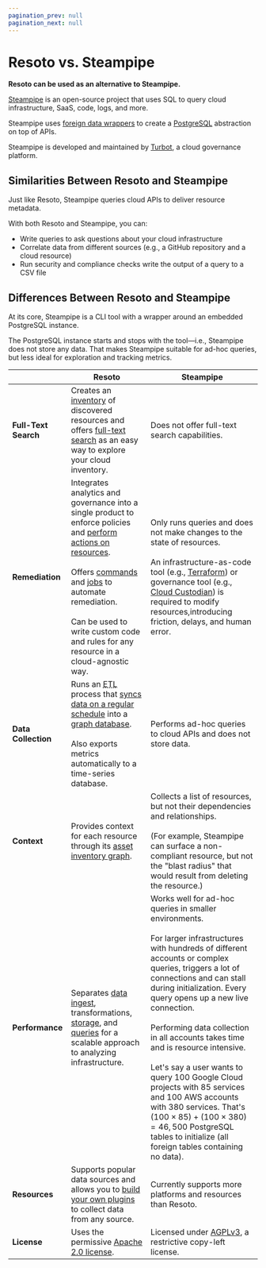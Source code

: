 ```yaml
---
pagination_prev: null
pagination_next: null
---
```


# Resoto vs. Steampipe

**Resoto can be used as an alternative to Steampipe.**

[Steampipe](https://steampipe.io) is an open-source project that uses SQL to query cloud infrastructure, SaaS, code, logs, and more.

Steampipe uses [foreign data wrappers](https://wiki.postgresql.org/wiki/Foreign_data_wrappers) to create a [PostgreSQL](https://postgresql.org) abstraction on top of APIs.

Steampipe is developed and maintained by [Turbot](https://turbot.com), a cloud governance platform.

## Similarities Between Resoto and Steampipe

Just like Resoto, Steampipe queries cloud APIs to deliver resource metadata.

With both Resoto and Steampipe, you can:

- Write queries to ask questions about your cloud infrastructure
- Correlate data from different sources (e.g., a GitHub repository and a cloud resource)
- Run security and compliance checks write the output of a query to a CSV file

## Differences Between Resoto and Steampipe

At its core, Steampipe is a CLI tool with a wrapper around an embedded PostgreSQL instance.

The PostgreSQL instance starts and stops with the tool—i.e., Steampipe does not store any data. That makes Steampipe suitable for ad-hoc queries, but less ideal for exploration and tracking metrics.

|  | Resoto | Steampipe |
| --- | --- | --- |
| **Full-Text Search** | Creates an [inventory](/docs/concepts/asset-inventory-graph) of discovered resources and offers [full-text search](/docs/reference/search/full-text) as an easy way to explore your cloud inventory. | Does not offer full-text search capabilities. |
| **Remediation** | Integrates analytics and governance into a single product to enforce policies and [perform actions on resources](/docs/concepts/resource-management).<br /><br /> Offers [commands](/docs/reference/cli) and [jobs](/docs/concepts/automation#jobs) to automate remediation.<br /><br />Can be used to write custom code and rules for any resource in a cloud-agnostic way. | Only runs queries and does not make changes to the state of resources.<br /><br />An infrastructure-as-code tool (e.g., [Terraform](https://terraform.io)) or governance tool (e.g., [Cloud Custodian](https://cloudcustodian.io)) is required to modify resources,introducing friction, delays, and human error. |
| **Data Collection** | Runs an <abbr title="extract, transform, load">ETL</abbr> process that [syncs data on a regular schedule](/docs/concepts/cloud-data-sync) into a [graph database](/docs/concepts/asset-inventory-graph).<br /><br />Also exports metrics automatically to a time-series database. | Performs ad-hoc queries to cloud APIs and does not store data. |
| **Context** | Provides context for each resource through its [asset inventory graph](/docs/concepts/asset-inventory-graph). | Collects a list of resources, but not their dependencies and relationships.<br /><br />(For example, Steampipe can surface a non-compliant resource, but not the "blast radius" that would result from deleting the resource.) |
| **Performance** | Separates [data ingest](/docs/concepts/cloud-data-sync), transformations, [storage](/docs/concepts/asset-inventory-graph), and [queries](/docs/reference/search) for a scalable approach to analyzing infrastructure. | Works well for ad-hoc queries in smaller environments.<br /><br />For larger infrastructures with hundreds of different accounts or complex queries, triggers a lot of connections and can stall during initialization. Every query opens up a new live connection.<br /><br />Performing data collection in all accounts takes time and is resource intensive.<br /><br />Let's say a user wants to query 100 Google Cloud projects with 85 services and 100 AWS accounts with 380 services. That's $(100 \times 85) + (100 \times 380) = 46,500$ PostgreSQL tables to initialize (all foreign tables containing no data). |
| **Resources** | Supports popular data sources and allows you to [build your own plugins](/docs/development/plugins) to collect data from any source. | Currently supports more platforms and resources than Resoto. |
| **License** | Uses the permissive [Apache 2.0 license](https://apache.org/licenses/LICENSE-2.0). | Licensed under [AGPLv3](https://gnu.org/licenses/agpl-3.0.en.html), a restrictive copy-left license. |
